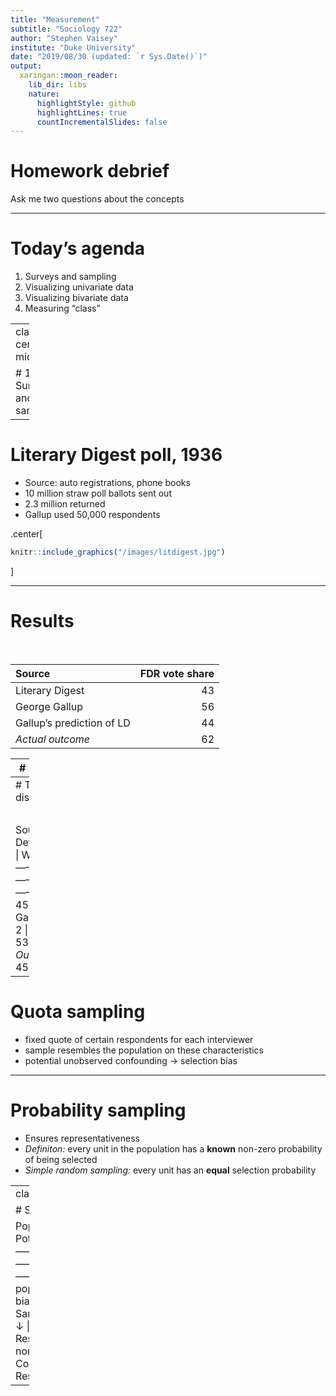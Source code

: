 ```yaml
---
title: "Measurement"
subtitle: "Sociology 722"
author: "Stephen Vaisey"
institute: "Duke University"
date: "2019/08/30 (updated: `r Sys.Date()`)"
output:
  xaringan::moon_reader:
    lib_dir: libs
    nature:
      highlightStyle: github
      highlightLines: true
      countIncrementalSlides: false
---
```


# Homework debrief

Ask me two questions about the concepts

---

# Today's agenda

1. Surveys and sampling
2. Visualizing univariate data
3. Visualizing bivariate data
4. Measuring "class"

---
class: center, middle

# 1. Surveys and sampling

---

# Literary Digest poll, 1936

- Source: auto registrations, phone books
- 10 million straw poll ballots sent out
- 2.3 million returned
- Gallup used 50,000 respondents

.center[

```r
knitr::include_graphics("/images/litdigest.jpg")

```
]

---

# Results

$~$

Source                     |  FDR vote share  |
:--------------------------|-----------------:|
Literary Digest            |              43
George Gallup              |              56
Gallup's prediction of LD  |              44
*Actual outcome*           |              62

---
# 1948 Election

```r
knitr::include_graphics("/images/truman.jpg")

```

---
# The polling disaster

$~$

Source           | Truman| Dewey|Thurmond | Wallace
:----------------|------:|-----:|--------:|--------:|
Crossley         |  45   |  50  |     2   |     3
Gallup           |  44   |  50  |     2   |     4
Roper            |  38   |  53  |     5   |     4
*Actual Outcome* |  50   |  45  |     3   |     2

---
# Quota sampling

- fixed quote of certain respondents for each interviewer
- sample resembles the population on these characteristics
- potential unobserved confounding $\rightarrow$ selection bias

---

# Probability sampling
- Ensures representativeness
- *Definiton:* every unit in the population has a **known** non-zero probability of being selected
- *Simple random sampling:* every unit has an **equal** selection probability

---
class:smaller

# Sources of Bias
 
 Population                         |     Sample              |      Potential Bias   |
:----------------------------------:|:-----------------------:|:---------------------:|
  Target population                 |                         |
  $\downarrow$                      |                         |    Frame bias
  Frame population $\rightarrow$    |   Sample                |    *Sampling bias*
                                    |   $\downarrow$          |    Unit non-response
                                    |   Respondents           |
                                    |   $\downarrow$          |    Item non-response
                                    |   Completed items       |   
                                    |                         |    Response bias
                                    
---

